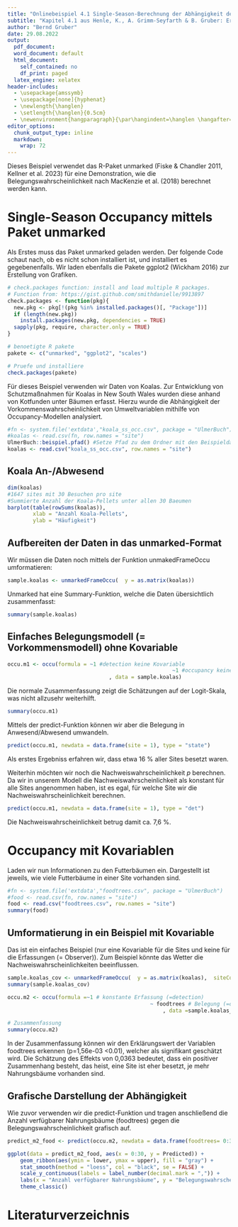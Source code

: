 ---
title: "Onlinebeispiel 4.1 Single-Season-Berechnung der Abhängigkeit der Vorkommenswahrscheinlichkeit des Koalas (*Phascolarctos cinereus*) von Umweltvariablen "
subtitle: "Kapitel 4.1 aus Henle, K., A. Grimm-Seyfarth & B. Gruber: Erfassung und Analyse von Tierpopulationen. Ulmer Verlag"
author: "Bernd Gruber"
date: 29.08.2022
output:
  pdf_document: 
  word_document: default
  html_document:
    self_contained: no
    df_print: paged
  latex_engine: xelatex
header-includes:
  - \usepackage{amssymb}
  - \usepackage[none]{hyphenat} 
  - \newlength{\hanglen}
  - \setlength{\hanglen}{0.5cm}
  - \newenvironment{hangparagraph}{\par\hangindent=\hanglen \hangafter=1}{\par}
editor_options:
  chunk_output_type: inline
  markdown:
    wrap: 72
---

Dieses Beispiel verwendet das R-Paket unmarked (Fiske & Chandler 2011,
Kellner et al. 2023) für eine Demonstration, wie die
Belegungswahrscheinlichkeit nach MacKenzie et al. (2018) berechnet
werden kann.

# Single-Season Occupancy mittels Paket unmarked

Als Erstes muss das Paket unmarked geladen werden. Der folgende Code
schaut nach, ob es nicht schon installiert ist, und installiert es
gegebenenfalls. Wir laden ebenfalls die Pakete ggplot2 (Wickham 2016)
zur Erstellung von Grafiken.

```{r, echo=FALSE, warning=FALSE, message=FALSE}
# check.packages function: install and load multiple R packages.
# Function from: https://gist.github.com/smithdanielle/9913897
check.packages <- function(pkg){
  new.pkg <- pkg[!(pkg %in% installed.packages()[, "Package"])]
  if (length(new.pkg)) 
    install.packages(new.pkg, dependencies = TRUE)
  sapply(pkg, require, character.only = TRUE)
}

# benoetigte R pakete
pakete <- c("unmarked", "ggplot2", "scales")

# Pruefe und installiere
check.packages(pakete)
```

Für dieses Beispiel verwenden wir Daten von Koalas. Zur Entwicklung von
Schutzmaßnahmen für Koalas in New South Wales wurden diese anhand von
Kotfunden unter Bäumen erfasst. Hierzu wurde die Abhängigkeit der
Vorkommenswahrscheinlichkeit von Umweltvariablen mithilfe von
Occupancy-Modellen analysiert.

```{r}

#fn <- system.file('extdata',"koala_ss_occ.csv", package = "UlmerBuch")
#koalas <- read.csv(fn, row.names = "site")
UlmerBuch::beispiel.pfad() #Setze Pfad zu dem Ordner mit den Beispieldaten
koalas <- read.csv("koala_ss_occ.csv", row.names = "site")
```

## Koala An-/Abwesend

```{r}
dim(koalas)  
#1647 sites mit 30 Besuchen pro site
#Summierte Anzahl der Koala-Pellets unter allen 30 Baeumen 
barplot(table(rowSums(koalas)),
        xlab = "Anzahl Koala-Pellets",
        ylab = "Häufigkeit")
```

## Aufbereiten der Daten in das unmarked-Format

Wir müssen die Daten noch mittels der Funktion unmakedFrameOccu
umformatieren:

```{r}
sample.koalas <- unmarkedFrameOccu(  y = as.matrix(koalas))
```

Unmarked hat eine Summary-Funktion, welche die Daten übersichtlich
zusammenfasst:

```{r}
summary(sample.koalas)
```

## Einfaches Belegungsmodell (= Vorkommensmodell) ohne Kovariable

```{r}
occu.m1 <- occu(formula = ~1 #detection keine Kovariable 
													~1 #occupancy keine Kovariable
								, data = sample.koalas)
```

Die normale Zusammenfassung zeigt die Schätzungen auf der Logit-Skala,
was nicht allzusehr weiterhilft.

```{r}
summary(occu.m1) 
```

Mittels der predict-Funktion können wir aber die Belegung in
Anwesend/Abwesend umwandeln.

```{r}
predict(occu.m1, newdata = data.frame(site = 1), type = "state")
```

Als erstes Ergebniss erfahren wir, dass etwa 16 % aller Sites besetzt
waren.

Weiterhin möchten wir noch die Nachweiswahrscheinlichkeit *p* berechnen.
Da wir in unserem Modell die Nachweiswahrscheinlichkeit als konstant für
alle Sites angenommen haben, ist es egal, für welche Site wir die
Nachweiswahrscheinlichkeit berechnen.

```{r}
predict(occu.m1, newdata = data.frame(site = 1), type = "det")
```

Die Nachweiswahrscheinlichkeit betrug damit ca. 7,6 %.

# Occupancy mit Kovariablen

Laden wir nun Informationen zu den Futterbäumen ein. Dargestellt ist
jeweils, wie viele Futterbäume in einer Site vorhanden sind.

```{r}
#fn <- system.file('extdata',"foodtrees.csv", package = "UlmerBuch")
#food <- read.csv(fn, row.names = "site")
food <- read.csv("foodtrees.csv", row.names = "site")
summary(food)
```

## Umformatierung in ein Beispiel mit Kovariable

Das ist ein einfaches Beispiel (nur eine Kovariable für die
Sites und keine für die Erfassungen (= Observer)). Zum Beispiel könnte
das Wetter die Nachweiswahrscheinlichkeiten beeinflussen.

```{r}
sample.koalas_cov <- unmarkedFrameOccu(  y = as.matrix(koalas),  siteCovs = food)
summary(sample.koalas_cov)
```

```{r}
occu.m2 <- occu(formula =~1 # konstante Erfassung (=detection)
				  							 ~ foodtrees # Belegung (=occupancy) abhängig Foodtrees
												 , data =sample.koalas_cov)

# Zusammenfassung
summary(occu.m2)
```

In der Zusammenfassung können wir den Erklärungswert der Variablen
foodtrees erkennen (p=1,56e-03 \<0.01), welcher als signifikant
geschätzt wird. Die Schätzung des Effekts von 0,0363 bedeutet, dass ein
positiver Zusammenhang besteht, das heist, eine Site ist eher besetzt,
je mehr Nahrungsbäume vorhanden sind.

## Grafische Darstellung der Abhängigkeit

Wie zuvor verwenden wir die predict-Funktion und tragen anschließend die
Anzahl verfügbarer Nahrungsbäume (foodtrees) gegen die Belegungswahrscheinlichkeit grafisch auf.

```{r}
predict_m2_food <- predict(occu.m2, newdata = data.frame(foodtrees= 0:30), type="state")
```

```{r, message=FALSE, warning=FALSE}
ggplot(data = predict_m2_food, aes(x = 0:30, y = Predicted)) +  
	geom_ribbon(aes(ymin = lower, ymax = upper), fill = "gray") +  
	stat_smooth(method = "loess", col = "black", se = FALSE) +
	scale_y_continuous(labels = label_number(decimal.mark = ",")) +
	labs(x = "Anzahl verfügbarer Nahrungsbäume", y = "Belegungswahrscheinlichkeit") +
	theme_classic()
```

# Literaturverzeichnis
\begin{hangparagraph}
Fiske, I., Chandler, R. (2011): unmarked: An R package for fitting
hierarchical models of wildlife occurrence and abundance. --- Journal of
Statistical Software 43(10): 1--23.
\end{hangparagraph}

\begin{hangparagraph}
Kellner K.F., Smith, A.D., Royle, J.A., Kery, M., Belant, J.L., 
Chandler, R.B. (2023): The unmarked R package: Twelve years of advances in
occurrence and abundance modelling in ecology. --- Methods in Ecology and
Evolution 14(6): 1408--1415.
\end{hangparagraph}

\begin{hangparagraph}
MacKenzie, D.I., Nichols, J.D., Royle, J.A., Pollock, K.H., Bailey, L.L., Hines, J.E. (2018): Occupancy estimation and modeling. Inferring patterns
and dynamics of species occurence. Second Edition. --- Academic Press, London.
\end{hangparagraph}
